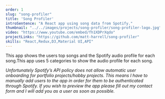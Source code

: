 ```yaml
---
order: 1
slug: "song-profiler"
title: 'Song Profiler'
introSentence: "A React app using song data from Spotify."
thumbnail: "../../images/projects/song-profiler/song-profiler-logo.jpg"
video: "https://www.youtube.com/embed/fh1XDPrXqdo"
projectLinks: "https://github.com/matt-harrell/song-profiler"
skills: "React,Redux,D3,Material UI,API"
---
```


This app shows the users top songs and the Spotify audio profile for each song.This app uses 5 categories to show the audio profile for each song.

*Unfortunately Spotify’s API policy does not allow automatic user onboarding for portfolio projects/hobby projects. This means I have to manually add users to the app in order for them to be authenticated through Spotify. If you wish to preview the app please fill out my contact form and I will add you as a user as soon as possible.*